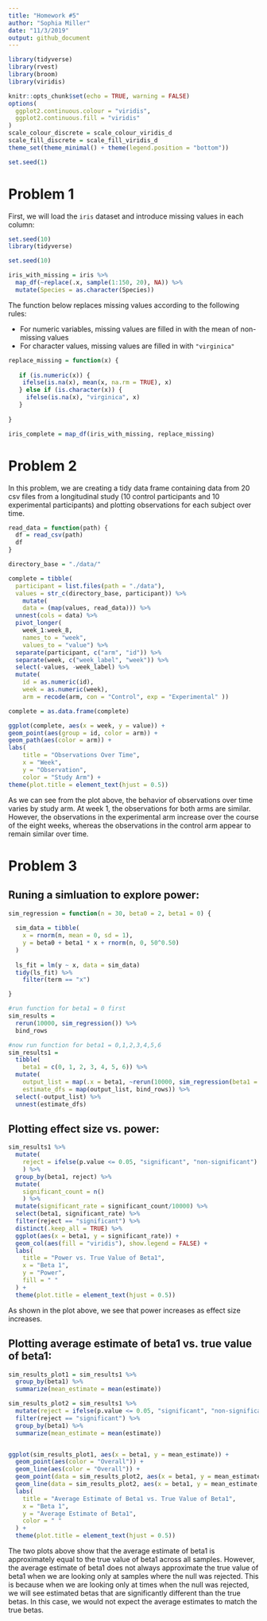 ```yaml
---
title: "Homework #5"
author: "Sophia Miller"
date: "11/3/2019"
output: github_document
---
```

```r
library(tidyverse)
library(rvest)
library(broom)
library(viridis)

knitr::opts_chunk$set(echo = TRUE, warning = FALSE)
options(
  ggplot2.continuous.colour = "viridis",
  ggplot2.continuous.fill = "viridis"
)
scale_colour_discrete = scale_colour_viridis_d
scale_fill_discrete = scale_fill_viridis_d
theme_set(theme_minimal() + theme(legend.position = "bottom"))

set.seed(1)
```

# Problem 1

First, we will load the `iris` dataset and introduce missing values in each column: 

```r
set.seed(10)
library(tidyverse)

set.seed(10)

iris_with_missing = iris %>% 
  map_df(~replace(.x, sample(1:150, 20), NA)) %>%
  mutate(Species = as.character(Species))
```

The function below replaces missing values according to the following rules:

* For numeric variables, missing values are filled in with the mean of non-missing values
* For character values, missing values are filled in with `"virginica"`

```r
replace_missing = function(x) {
  
   if (is.numeric(x)) {
    ifelse(is.na(x), mean(x, na.rm = TRUE), x)
   } else if (is.character(x)) {
     ifelse(is.na(x), "virginica", x)
   }
     
}

iris_complete = map_df(iris_with_missing, replace_missing)
```

# Problem 2

In this problem, we are creating a tidy data frame containing data from 20 csv files from a longitudinal study (10 control participants and 10 experimental participants) and plotting observations for each subject over time.

```r
read_data = function(path) {
  df = read_csv(path)
  df
}

directory_base = "./data/"

complete = tibble(
  participant = list.files(path = "./data"), 
  values = str_c(directory_base, participant)) %>% 
    mutate(
    data = (map(values, read_data))) %>%
  unnest(cols = data) %>% 
  pivot_longer(
    week_1:week_8, 
    names_to = "week",
    values_to = "value") %>% 
  separate(participant, c("arm", "id")) %>% 
  separate(week, c("week_label", "week")) %>% 
  select(-values, -week_label) %>% 
  mutate(
    id = as.numeric(id),
    week = as.numeric(week),
    arm = recode(arm, con = "Control", exp = "Experimental" ))

complete = as.data.frame(complete)

ggplot(complete, aes(x = week, y = value)) +
geom_point(aes(group = id, color = arm)) +
geom_path(aes(color = arm)) +
labs(
    title = "Observations Over Time",
    x = "Week",
    y = "Observation",
    color = "Study Arm") +
theme(plot.title = element_text(hjust = 0.5))
```

As we can see from the plot above, the behavior of observations over time varies by study arm. At week 1, the observations for both arms are similar. However, the observations in the experimental arm increase over the course of the eight weeks, whereas the observations in the control arm appear to remain similar over time.

# Problem 3

## Runing a simluation to explore power: 

```r
sim_regression = function(n = 30, beta0 = 2, beta1 = 0) {
  
  sim_data = tibble(
    x = rnorm(n, mean = 0, sd = 1),
    y = beta0 + beta1 * x + rnorm(n, 0, 50^0.50)
  )
  
  ls_fit = lm(y ~ x, data = sim_data)
  tidy(ls_fit) %>% 
    filter(term == "x")

}

#run function for beta1 = 0 first
sim_results = 
  rerun(10000, sim_regression()) %>% 
  bind_rows

#now run function for beta1 = 0,1,2,3,4,5,6
sim_results1 = 
  tibble(
    beta1 = c(0, 1, 2, 3, 4, 5, 6)) %>% 
  mutate(
    output_list = map(.x = beta1, ~rerun(10000, sim_regression(beta1 = .x))),
    estimate_dfs = map(output_list, bind_rows)) %>% 
  select(-output_list) %>% 
  unnest(estimate_dfs)
```

## Plotting effect size vs. power:

```r
sim_results1 %>% 
  mutate(
    reject = ifelse(p.value <= 0.05, "significant", "non-significant")
    ) %>%
  group_by(beta1, reject) %>% 
  mutate(
    significant_count = n()
    ) %>% 
  mutate(significant_rate = significant_count/10000) %>%
  select(beta1, significant_rate) %>% 
  filter(reject == "significant") %>% 
  distinct(.keep_all = TRUE) %>%
  ggplot(aes(x = beta1, y = significant_rate)) + 
  geom_col(aes(fill = "viridis"), show.legend = FALSE) +
  labs(
    title = "Power vs. True Value of Beta1",
    x = "Beta 1",
    y = "Power",
    fill = " "
  ) +
  theme(plot.title = element_text(hjust = 0.5))
```

As shown in the plot above, we see that power increases as effect size increases. 


## Plotting average estimate of beta1 vs. true value of beta1:

```r
sim_results_plot1 = sim_results1 %>%
  group_by(beta1) %>% 
  summarize(mean_estimate = mean(estimate))

sim_results_plot2 = sim_results1 %>% 
  mutate(reject = ifelse(p.value <= 0.05, "significant", "non-significant")) %>%
  filter(reject == "significant") %>% 
  group_by(beta1) %>% 
  summarize(mean_estimate = mean(estimate))


ggplot(sim_results_plot1, aes(x = beta1, y = mean_estimate)) +
  geom_point(aes(color = "Overall")) +
  geom_line(aes(color = "Overall")) +
  geom_point(data = sim_results_plot2, aes(x = beta1, y = mean_estimate, color = "When Null was Rejected")) +
  geom_line(data = sim_results_plot2, aes(x = beta1, y = mean_estimate, color = "When Null was Rejected")) +
  labs(
    title = "Average Estimate of Beta1 vs. True Value of Beta1",
    x = "Beta 1",
    y = "Average Estimate of Beta1",
    color = " "
  ) +
  theme(plot.title = element_text(hjust = 0.5))
```

The two plots above show that the average estimate of beta1 is approximately equal to the true value of beta1 across all samples. However, the average estimate of beta1 does not always approximate the true value of beta1 when we are looking only at samples where the null was rejected. This is because when we are looking only at times when the null was rejected, we will see estimated betas that are significantly different than the true betas. In this case, we would not expect the average estimates to match the true betas.
